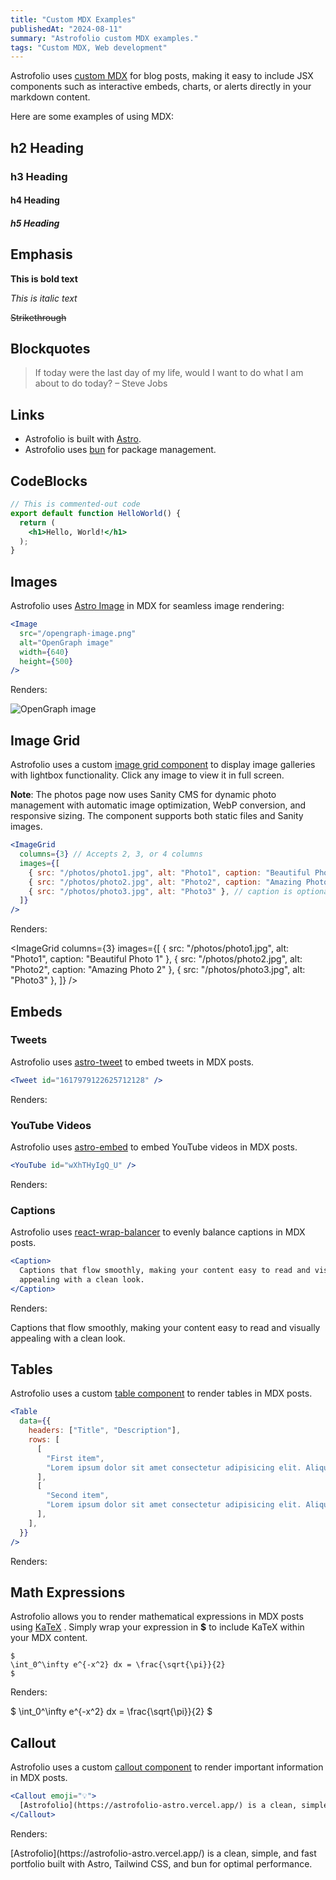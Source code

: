 ```yaml
---
title: "Custom MDX Examples"
publishedAt: "2024-08-11"
summary: "Astrofolio custom MDX examples."
tags: "Custom MDX, Web development"
---
```


Astrofolio uses [custom MDX](https://github.com/vikas5914/Astrofolio/blob/main/src/components/mdx) for blog posts, making it easy to include JSX components such as interactive embeds, charts, or alerts directly in your markdown content.

Here are some examples of using MDX:

## h2 Heading

### h3 Heading

#### h4 Heading

##### h5 Heading

## Emphasis

**This is bold text**

_This is italic text_

<del> Strikethrough </del>

## Blockquotes

> If today were the last day of my life, would I want to do what I am about to do today? – Steve Jobs

## Links

- Astrofolio is built with [Astro](https://astro.build/).
- Astrofolio uses [bun](https://bun.sh/) for package management.

## CodeBlocks

```jsx
// This is commented-out code
export default function HelloWorld() {
  return (
    <h1>Hello, World!</h1>
  );
}
```

## Images

Astrofolio uses [Astro Image](https://docs.astro.build/en/guides/images/) in MDX for seamless image rendering:

```jsx
<Image
  src="/opengraph-image.png"
  alt="OpenGraph image"
  width={640}
  height={500}
/>
```

Renders:

<Image
  src="/opengraph-image.png"
  alt="OpenGraph image"
  width={640}
  height={500}
/>

## Image Grid

Astrofolio uses a custom [image grid component](https://github.com/vikas5914/Astrofolio/blob/main/src/components/mdx/ImageGrid.astro) to display image galleries with lightbox functionality. Click any image to view it in full screen.

**Note**: The photos page now uses Sanity CMS for dynamic photo management with automatic image optimization, WebP conversion, and responsive sizing. The component supports both static files and Sanity images.

```jsx
<ImageGrid
  columns={3} // Accepts 2, 3, or 4 columns
  images={[
    { src: "/photos/photo1.jpg", alt: "Photo1", caption: "Beautiful Photo 1" },
    { src: "/photos/photo2.jpg", alt: "Photo2", caption: "Amazing Photo 2" },
    { src: "/photos/photo3.jpg", alt: "Photo3" }, // caption is optional
  ]}
/>
```

Renders:

<ImageGrid
  columns={3}
  images={[
    { src: "/photos/photo1.jpg", alt: "Photo1", caption: "Beautiful Photo 1" },
    { src: "/photos/photo2.jpg", alt: "Photo2", caption: "Amazing Photo 2" },
    { src: "/photos/photo3.jpg", alt: "Photo3" },
  ]}
/>

## Embeds

### Tweets

Astrofolio uses [astro-tweet](https://github.com/tsriram/astro-tweet/) to embed tweets in MDX posts.

```jsx
<Tweet id="1617979122625712128" />
```

Renders:

<div className="tweet">
  <div className={`flex justify-center`}>
    <Tweet id="1617979122625712128" />
  </div>
</div>


### YouTube Videos

Astrofolio uses [astro-embed](https://astro-embed.netlify.app/) to embed YouTube videos in MDX posts.

```jsx
<YouTube id="wXhTHyIgQ_U" />
```

Renders:

<YouTube id="wXhTHyIgQ_U" />

### Captions

Astrofolio uses [react-wrap-balancer](https://react-wrap-balancer.vercel.app/) to evenly balance captions in MDX posts.

```jsx
<Caption>
  Captions that flow smoothly, making your content easy to read and visually
  appealing with a clean look.
</Caption>
```

Renders:

<Caption>
  Captions that flow smoothly, making your content easy to read and visually
  appealing with a clean look.
</Caption>

## Tables

Astrofolio uses a custom [table component](https://github.com/vikas5914/Astrofolio/blob/main/src/components/mdx/Table.astro) to render tables in MDX posts.

```jsx
<Table
  data={{
    headers: ["Title", "Description"],
    rows: [
      [
        "First item",
        "Lorem ipsum dolor sit amet consectetur adipisicing elit. Aliquid perspiciatis repellat amet quos.",
      ],
      [
        "Second item",
        "Lorem ipsum dolor sit amet consectetur adipisicing elit. Aliquid perspiciatis repellat amet quos.",
      ],
    ],
  }}
/>
```

Renders:

<Table
  data={{
    headers: ["Title", "Description"],
    rows: [
      [
        "First item",
        "Lorem ipsum dolor sit amet consectetur adipisicing elit. Aliquid perspiciatis repellat amet quos.",
      ],
      [
        "Second item",
        "Lorem ipsum dolor sit amet consectetur adipisicing elit. Aliquid perspiciatis repellat amet quos.",
      ],
    ],
  }}
/>

## Math Expressions

Astrofolio allows you to render mathematical expressions in MDX posts using [KaTeX](https://katex.org/) . Simply wrap your expression in **$** to include KaTeX within your MDX content.

```
$
\int_0^\infty e^{-x^2} dx = \frac{\sqrt{\pi}}{2}
$
```

Renders:

$
\int_0^\infty e^{-x^2} dx = \frac{\sqrt{\pi}}{2}
$

## Callout

Astrofolio uses a custom [callout component](https://github.com/vikas5914/Astrofolio/blob/main/src/components/mdx/Callout.astro) to render important information in MDX posts.

```jsx
<Callout emoji="💡">
  [Astrofolio](https://astrofolio-astro.vercel.app/) is a clean, simple, and fast portfolio built with Astro, Tailwind CSS, and bun for optimal performance.
</Callout>
```

Renders:

<Callout emoji="💡">
  [Astrofolio](https://astrofolio-astro.vercel.app/) is a clean, simple, and fast portfolio built with Astro, Tailwind CSS, and bun for optimal performance.
</Callout>